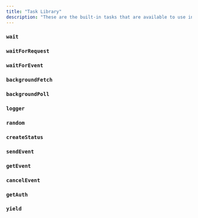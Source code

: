 ```yaml
---
title: "Task Library"
description: "These are the built-in tasks that are available to use in your Jobs."
---
```


### `wait`

### `waitForRequest`

### `waitForEvent`

### `backgroundFetch`

### `backgroundPoll`

### `logger`

### `random`

### `createStatus`

### `sendEvent`

### `getEvent`

### `cancelEvent`

### `getAuth`

### `yield`

